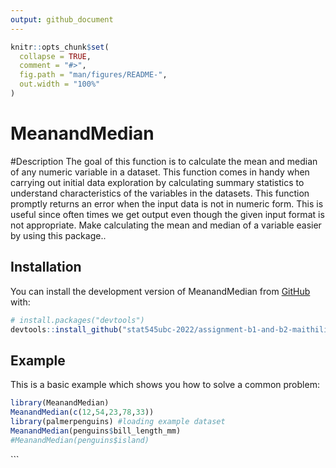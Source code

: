 ```yaml
---
output: github_document
---
```


<!-- README.md is generated from README.Rmd. Please edit that file -->

```r
knitr::opts_chunk$set(
  collapse = TRUE,
  comment = "#>",
  fig.path = "man/figures/README-",
  out.width = "100%"
)
```

# MeanandMedian

<!-- badges: start -->
<!-- badges: end -->

#Description
The goal of this function is to calculate the mean and median of any numeric variable in a dataset. This function comes in handy when carrying out initial data exploration by calculating summary statistics to understand characteristics of the variables in the datasets. This function promptly returns an error when the input data is not in numeric form. This is useful since often times we get output even though the given input format is not appropriate.
Make calculating the mean and median of a variable easier by using this package..

## Installation

You can install the development version of MeanandMedian from [GitHub](https://github.com/) with:

``` r
# install.packages("devtools")
devtools::install_github("stat545ubc-2022/assignment-b1-and-b2-maithilidevadas")
```

## Example

This is a basic example which shows you how to solve a common problem:

```r
library(MeanandMedian)
MeanandMedian(c(12,54,23,78,33))
library(palmerpenguins) #loading example dataset 
MeanandMedian(penguins$bill_length_mm)
#MeanandMedian(penguins$island)
```
```
